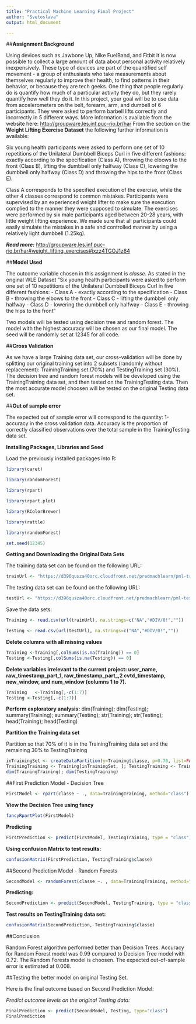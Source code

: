 ---
title: "Practical Machine Learning Final Project"
author: "Svetoslava"
output: html_document

---

##**Assignment Background**

Using devices such as Jawbone Up, Nike FuelBand, and Fitbit it is now possible to collect a large amount of data about personal activity relatively inexpensively. These type of devices are part of the quantified self movement - a group of enthusiasts who take measurements about themselves regularly to improve their health, to find patterns in their behavior, or because they are tech geeks. One thing that people regularly do is quantify how much of a particular activity they do, but they rarely quantify how well they do it. In this project, your goal will be to use data from accelerometers on the belt, forearm, arm, and dumbell of 6 participants. They were asked to perform barbell lifts correctly and incorrectly in 5 different ways. More information is available from the website here: [http://groupware.les.inf.puc-rio.br/har](http://groupware.les.inf.puc-rio.br/har) 
From the section on the **Weight Lifting Exercise Dataset** the following further information is available:

Six young health participants were asked to perform one set of 10 repetitions of the Unilateral Dumbbell Biceps Curl in five different fashions: exactly according to the specification (Class A), throwing the elbows to the front (Class B), lifting the dumbbell only halfway (Class C), lowering the dumbbell only halfway (Class D) and throwing the hips to the front (Class E).

Class A corresponds to the specified execution of the exercise, while the other 4 classes correspond to common mistakes. Participants were supervised by an experienced weight lifter to make sure the execution complied to the manner they were supposed to simulate. The exercises were performed by six male participants aged between 20-28 years, with little weight lifting experience. We made sure that all participants could easily simulate the mistakes in a safe and controlled manner by using a relatively light dumbbell (1.25kg).


_**Read more:**_ [http://groupware.les.inf.puc-rio.br/har#weight_lifting_exercises#ixzz4TGOJ1z64](http://groupware.les.inf.puc-rio.br/har#weight_lifting_exercises#ixzz4TGOJ1z64)


##**Model Used**

The outcome variable chosen in this assignment is _classe_. As stated in the original WLE Dataset "Six young health participants were asked to perform one set of 10 repetitions of the Unilateral Dumbbell Biceps Curl in five different fashions: 
- Class A - exactly according to the specification 
- Class B - throwing the elbows to the front
- Class C - lifting the dumbbell only halfway
- Class D - lowering the dumbbell only halfway
- Class E - throwing the hips to the front"

Two models will be tested using decision tree and random forest. The model with the highest accuracy will be chosen as our final model. The seed will be randomly set at 12345 for all code. 


##**Cross Validation**

As we have a large Training data set, our cross-validation will be done by splitting our original training set into 2 subsets (randomly without replacement): TrainingTraining set (70%) and TestingTraining set (30%). The decision tree and random forest models will be developed using the TrainingTraining data set, and then tested on the TrainingTesting data. Then the most accurate model choosen will be tested on the original Testing data set.


##**Out of sample error**

The expected out of sample error will correspond to the quantity: 1-accuracy in the cross validation data. Accuracy is the proportion of correctly classified observations over the total sample in the TrainingTesting data set. 


**Installing Packages, Libraries and Seed**

Load the previously installed packages into R:
``` {r}
library(caret)
```
```{r}
library(randomForest)
```
```{r}
library(rpart)
```
```{r}
library(rpart.plot)
```
```{r}
library(RColorBrewer)
```
```{r}
library(rattle)
```
```{r}
library(randomForest)
```
```{r}
set.seed(12345)
```

**Getting and Downloading the Original Data Sets**

The training data set can be found on the following URL:

```{r}
trainUrl <- "https://d396qusza40orc.cloudfront.net/predmachlearn/pml-training.csv"
```

The testing data set can be found on the following URL:

```{r}
testUrl <- "https://d396qusza40orc.cloudfront.net/predmachlearn/pml-testing.csv"
```

Save the data sets:

```{r}
Training <- read.csv(url(trainUrl), na.strings=c("NA","#DIV/0!",""))
```
```{r}
Testing <- read.csv(url(testUrl), na.strings=c("NA","#DIV/0!",""))
```

**Delete columns with all missing values**
```{r}
Training <-Training[,colSums(is.na(Training)) == 0]
Testing <-Testing[,colSums(is.na(Testing)) == 0]
```

**Delete variables irrelevant to the current project: user_name, raw_timestamp_part_1, raw_timestamp_part_,2 cvtd_timestamp, new_window, and  num_window (columns 1 to 7).** 
```{r}
Training   <-Training[,-c(1:7)]
Testing <-Testing[,-c(1:7)]
```

**Perform exploratory analysis:**
dim(Training); 
dim(Testing); 
summary(Training); 
summary(Testing); 
str(Training); 
str(Testing); 
head(Training); 
head(Testing)


**Partition the Training data set**

Partition so that 70% of it is in the TrainingTraining data set and the remaining 30% to TestingTraining

```{r}
inTrainingSet <- createDataPartition(y=Training$classe, p=0.70, list=FALSE)
TrainingTraining <- Training[inTrainingSet, ]; TestingTraining <- Training[-inTrainingSet, ]
dim(TrainingTraining); dim(TestingTraining)
```

##First Prediction Model - Decision Tree

```{r}
FirstModel <- rpart(classe ~ ., data=TrainingTraining, method="class")
```

**View the Decision Tree using fancy**
```{r}
fancyRpartPlot(FirstModel)
```

**Predicting**
```{r}
FirstPrediction <- predict(FirstModel, TestingTraining, type = "class")
```

**Using confusion Matrix to test results:**

```{r}
confusionMatrix(FirstPrediction, TestingTraining$classe)
```

##Second Prediction Model - Random Forests

```{r}
SecondModel <- randomForest(classe ~. , data=TrainingTraining, method="class")
```

**Predicting:**
```{r}
SecondPrediction <- predict(SecondModel, TestingTraining, type = "class")
```

**Test results on TestingTraining data set:**
```{r}
confusionMatrix(SecondPrediction, TestingTraining$classe)
```

##Conclusion

Random Forest algorithm performed better than Decision Trees. Accuracy for Random Forest model was 0.99 compared to Decision Tree model with 0.72. The Random Forests model is choosen. The expected out-of-sample error is estimated at 0.008.

##Testing the better model on original Testing Set.

Here is the final outcome based on Second Prediction Model:

_Predict outcome levels on the original Testing data:_

```{r}
FinalPrediction <- predict(SecondModel, Testing, type="class")
FinalPrediction
```